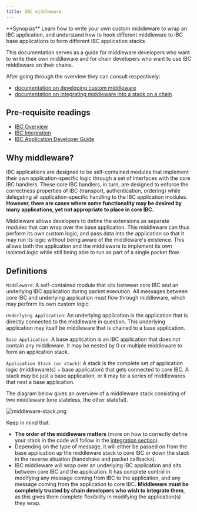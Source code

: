 ```yaml
---
title: IBC middleware
---
```


<Note>
**Synopsis**
Learn how to write your own custom middleware to wrap an IBC application, and understand how to hook different middleware to IBC base applications to form different IBC application stacks
</Note>

This documentation serves as a guide for middleware developers who want to write their own middleware and for chain developers who want to use IBC middleware on their chains.

After going through the overview they can consult respectively:

* [documentation on developing custom middleware](/docs/ibc/next/ibc/middleware/develop)
* [documentation on integrating middleware into a stack on a chain](/docs/ibc/next/ibc/middleware/integration)

<Note>

## Pre-requisite readings

* [IBC Overview](/docs/ibc/next/ibc/overview)
* [IBC Integration](/docs/ibc/next/ibc/integration)
* [IBC Application Developer Guide](/docs/ibc/next/ibc/apps/apps)

</Note>

## Why middleware?

IBC applications are designed to be self-contained modules that implement their own application-specific logic through a set of interfaces with the core IBC handlers. These core IBC handlers, in turn, are designed to enforce the correctness properties of IBC (transport, authentication, ordering) while delegating all application-specific handling to the IBC application modules. **However, there are cases where some functionality may be desired by many applications, yet not appropriate to place in core IBC.**

Middleware allows developers to define the extensions as separate modules that can wrap over the base application. This middleware can thus perform its own custom logic, and pass data into the application so that it may run its logic without being aware of the middleware's existence. This allows both the application and the middleware to implement its own isolated logic while still being able to run as part of a single packet flow.

## Definitions

`Middleware`: A self-contained module that sits between core IBC and an underlying IBC application during packet execution. All messages between core IBC and underlying application must flow through middleware, which may perform its own custom logic.

`Underlying Application`: An underlying application is the application that is directly connected to the middleware in question. This underlying application may itself be middleware that is chained to a base application.

`Base Application`: A base application is an IBC application that does not contain any middleware. It may be nested by 0 or multiple middleware to form an application stack.

`Application Stack (or stack)`: A stack is the complete set of application logic (middleware(s) + base application) that gets connected to core IBC. A stack may be just a base application, or it may be a series of middlewares that nest a base application.

The diagram below gives an overview of a middleware stack consisting of two middleware (one stateless, the other stateful).

![middleware-stack.png](/docs/ibc/images/ibc/middleware/middleware-stack.png)

Keep in mind that:

* **The order of the middleware matters** (more on how to correctly define your stack in the code will follow in the [integration section](/docs/ibc/next/ibc/middleware/integration)).
* Depending on the type of message, it will either be passed on from the base application up the middleware stack to core IBC or down the stack in the reverse situation (handshake and packet callbacks).
* IBC middleware will wrap over an underlying IBC application and sits between core IBC and the application. It has complete control in modifying any message coming from IBC to the application, and any message coming from the application to core IBC. **Middleware must be completely trusted by chain developers who wish to integrate them**, as this gives them complete flexibility in modifying the application(s) they wrap.
